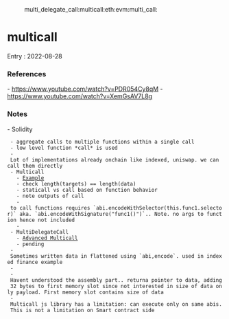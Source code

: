 :multi_delegate_call:multicall:eth:evm:multi_call:

= multicall =

Entry : 2022-08-28

=== References ===
- https://www.youtube.com/watch?v=PDR054Cy8qM
- https://www.youtube.com/watch?v=XemGsAV7L8g

=== Notes ===
- Solidity
  - aggregate calls to multiple functions within a single call
  - low level function *call* is used
  - Lot of implementations already onchain like indexed, uniswap. we can call them directly
  - Multicall
    - [[https://solidity-by-example.org/app/multi-call/|Example]]
    - check length(targets) == length(data)
    - staticall vs call based on function behavior
    - note outputs of call
    - to call functions requires `abi.encodeWithSelector(this.func1.selector)` aka. `abi.encodeWithSignature("func1()")`.. Note. no args to function hence not included
    - {{file:~/vimwiki/screen-grabs/8329092_scrot.png}}
  - MultiDelegateCall
    - [[https://solidity-by-example.org/app/multi-delegatecall/|Advanced Multicall]]
    - pending
  - Sometimes written data in flattened using `abi,encode`. used in indexed finance example
  - {{file:~/vimwiki/screen-grabs/8024112_scrot.png}}
  - Havent understood the assembly part.. returna pointer to data, adding 32 bytes to first memory slot since not interested in size of data only payload. First memory slot contains size of data
  - Multicall js library has a limitation: can execute only on same abis. This is not a limitation on Smart contract side
